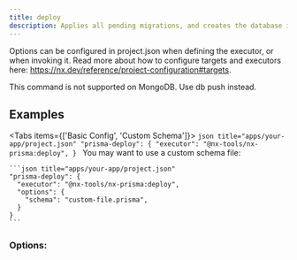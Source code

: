 ```yaml
---
title: deploy
description: Applies all pending migrations, and creates the database if it does not exist.
---
```


Options can be configured in project.json when defining the executor, or when invoking it. Read more about how to configure targets and executors here: https://nx.dev/reference/project-configuration#targets.

<Callout title="Warning" type="warning">
  This command is not supported on MongoDB. Use db push instead.
</Callout>

## Examples

<Tabs items={['Basic Config', 'Custom Schema']}>
  <Tab value="Basic Config">
    ```json title="apps/your-app/project.json"
    "prisma-deploy": {
      "executor": "@nx-tools/nx-prisma:deploy",
    }
    ```
  </Tab>
  <Tab value="Custom Schema">
    You may want to use a custom schema file:

    ```json title="apps/your-app/project.json"
    "prisma-deploy": {
      "executor": "@nx-tools/nx-prisma:deploy",
      "options": {
        "schema": "custom-file.prisma",
      }
    }
    ```
  </Tab>
</Tabs>

### Options:

<AutoTypeTable path="../../plugins/nx-prisma/src/executors/deploy/schema.d.ts" name="DeployExecutorSchema" />
